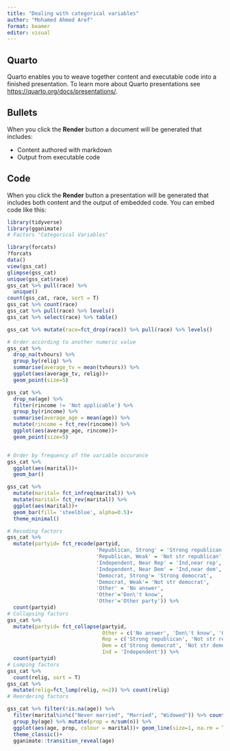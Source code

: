 ---
title: "Dealing with categorical variables"
author: "Mohamed Ahmed Aref"
format: beamer
editor: visual
---

## Quarto

Quarto enables you to weave together content and executable code into a finished presentation. To learn more about Quarto presentations see <https://quarto.org/docs/presentations/>.

## Bullets

When you click the **Render** button a document will be generated that includes:

-   Content authored with markdown
-   Output from executable code

## Code

When you click the **Render** button a presentation will be generated that includes both content and the output of embedded code. You can embed code like this:

```{r}
library(tidyverse)
library(gganimate)
# Factors "Categorical Variables"

library(forcats)
?forcats
data()
view(gss_cat)
glimpse(gss_cat)
unique(gss_cat$race)
gss_cat %>% pull(race) %>% 
  unique()
count(gss_cat, race, sort = T)
gss_cat %>% count(race)
gss_cat %>% pull(race) %>% levels()
gss_cat %>% select(race) %>% table()

gss_cat %>% mutate(race=fct_drop(race)) %>% pull(race) %>% levels()

# Order according to another numeric value
gss_cat %>% 
  drop_na(tvhours) %>% 
  group_by(relig) %>% 
  summarise(average_tv = mean(tvhours)) %>%
  ggplot(aes(average_tv, relig))+
  geom_point(size=5)

gss_cat %>% 
  drop_na(age) %>% 
  filter(rincome != 'Not applicable') %>% 
  group_by(rincome) %>% 
  summarise(average_age = mean(age)) %>% 
  mutate(rincome = fct_rev(rincome)) %>% 
  ggplot(aes(average_age, rincome))+
  geom_point(size=5)


# Order by frequency of the variable occurance
gss_cat %>%
  ggplot(aes(marital))+
  geom_bar()

gss_cat %>% 
  mutate(marital= fct_infreq(marital)) %>% 
  mutate(marital= fct_rev(marital)) %>% 
  ggplot(aes(marital))+
  geom_bar(fill= 'steelblue', alpha=0.5)+
  theme_minimal()

# Recoding factors
gss_cat %>% 
  mutate(partyid= fct_recode(partyid, 
                             'Republican, Strong' = 'Strong republican',
                             'Republican, Weak' = 'Not str republican',
                             'Independent, Near Rep' = 'Ind,near rep',
                             'Independent, Near Dem' = 'Ind,near dem',
                             'Democrat, Strong'= 'Strong democrat',
                             'Democrat, Weak'= 'Not str democrat',
                             'Other' = 'No answer',
                             'Other'='Don\'t know',
                             'Other'='Other party')) %>% 
  count(partyid)
# Collapsing factors
gss_cat %>% 
  mutate(partyid= fct_collapse(partyid,
                               Other = c('No answer', 'Don\'t know', 'Other party'),
                               Rep = c('Strong republican', 'Not str republican', 'Ind,near rep'),
                               Dem = c('Strong democrat', 'Not str democrat', 'Ind,near dem'),
                               Ind = 'Independent')) %>% 
  count(partyid)
# Lumping factors 
gss_cat %>% 
  count(relig, sort = T)
gss_cat %>% 
  mutate(relig=fct_lump(relig, n=2)) %>% count(relig)
# Reordering factors

gss_cat %>% filter(!is.na(age)) %>% 
  filter(marital%in%c("Never married", "Married", "Widowed")) %>% count(age, marital) %>% 
  group_by(age) %>% mutate(prop = n/sum(n)) %>% 
  ggplot(aes(age, prop, colour = marital))+ geom_line(size=1, na.rm = T)+
  theme_classic()+
  gganimate::transition_reveal(age)
```

